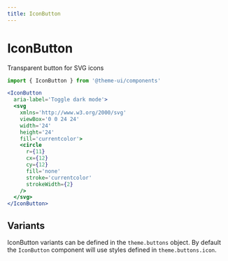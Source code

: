 ```yaml
---
title: IconButton
---
```


# IconButton

Transparent button for SVG icons

```js
import { IconButton } from '@theme-ui/components'
```

```jsx live=true
<IconButton
  aria-label='Toggle dark mode'>
  <svg
    xmlns='http://www.w3.org/2000/svg'
    viewBox='0 0 24 24'
    width='24'
    height='24'
    fill='currentcolor'>
    <circle
      r={11}
      cx={12}
      cy={12}
      fill='none'
      stroke='currentcolor'
      strokeWidth={2}
    />
  </svg>
</IconButton>
```

## Variants

IconButton variants can be defined in the `theme.buttons` object.
By default the `IconButton` component will use styles defined in `theme.buttons.icon`.
